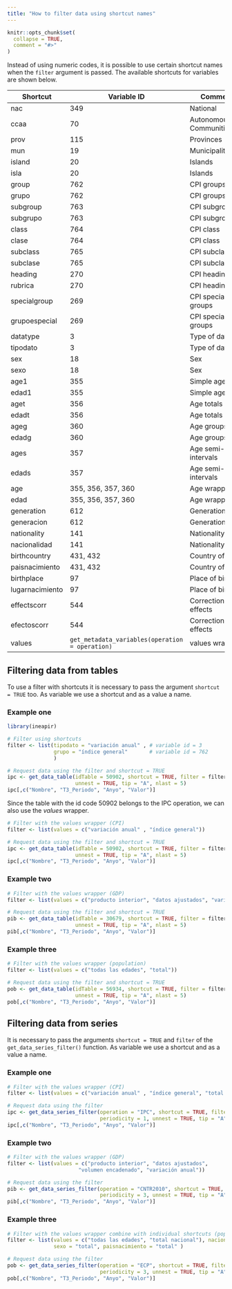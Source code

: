 ```yaml
---
title: "How to filter data using shortcut names"
---
```


```r
knitr::opts_chunk$set(
  collapse = TRUE,
  comment = "#>"
)
```

Instead of using numeric codes, it is possible to use certain shortcut names
when the `filter` argument is passed. The available shortcuts for
variables are shown below.

|Shortcut | Variable ID | Comment|
|---------|----|--------|
|nac             | 349 | National|
|ccaa            | 70  | Autonomous Communities |
|prov            | 115 | Provinces |
|mun             | 19  | Municipalities |
|island          | 20  | Islands |
|isla            | 20  | Islands |
|group           | 762 | CPI groups |
|grupo           | 762 | CPI groups |
|subgroup        | 763 | CPI subgroups |
|subgrupo        | 763 | CPI subgroups |
|class           | 764 | CPI class |
|clase           | 764 | CPI class |
|subclass        | 765 | CPI subclass |
|subclase        | 765 | CPI subclass |
|heading         | 270 | CPI headings |
|rubrica         | 270 | CPI headings |
|specialgroup    | 269 | CPI special groups |
|grupoespecial   | 269 | CPI special groups |
|datatype        | 3   | Type of data |
|tipodato        | 3   | Type of data |
|sex             | 18  | Sex |
|sexo            | 18  | Sex |
|age1            | 355 | Simple age |
|edad1           | 355 | Simple age |
|aget            | 356 | Age totals |
|edadt           | 356 | Age totals |
|ageg            | 360 | Age groups |
|edadg           | 360 | Age groups |
|ages            | 357 | Age semi-intervals |
|edads           | 357 | Age semi-intervals |
|age             |355, 356, 357, 360 | Age wrapper |
|edad            |355, 356, 357, 360 | Age wrapper |
|generation      | 612 | Generation/ages |
|generacion      | 612 | Generation/ages |
|nationality     | 141 | Nationality |
|nacionalidad    | 141 | Nationality |
|birthcountry    | 431, 432 | Country of birth |
|paisnacimiento  | 431, 432 | Country of birth |
|birthplace      | 97  | Place of birth |
|lugarnacimiento | 97  | Place of birth |
|effectscorr     | 544 | Correction of effects |
|efectoscorr     | 544 | Correction of effects |
|values       | `get_metadata_variables(operation = operation)`    | values wrapper |

## Filtering data from tables

To use a filter with shortcuts it is necessary to pass the argument
`shortcut = TRUE` too. As variable we use a shortcut and as a value a name.

### Example one

```r
library(ineapir)

# Filter using shortcuts
filter <- list(tipodato = "variación anual" , # variable id = 3
               grupo = "índice general"       # variable id = 762
               )

# Request data using the filter and shortcut = TRUE
ipc <- get_data_table(idTable = 50902, shortcut = TRUE, filter = filter,
                      unnest = TRUE, tip = "A", nlast = 5)
ipc[,c("Nombre", "T3_Periodo", "Anyo", "Valor")]
```

Since the table with the id code 50902 belongs to the IPC operation, we can
also use the *values* wrapper.

```r
# Filter with the values wrapper (CPI)
filter <- list(values = c("variación anual" , "índice general"))

# Request data using the filter and shortcut = TRUE
ipc <- get_data_table(idTable = 50902, shortcut = TRUE, filter = filter,
                      unnest = TRUE, tip = "A", nlast = 5)
ipc[,c("Nombre", "T3_Periodo", "Anyo", "Valor")]
```

### Example two

```r
# Filter with the values wrapper (GDP)
filter <- list(values = c("producto interior", "datos ajustados", "variación anual"))

# Request data using the filter and shortcut = TRUE
pib <- get_data_table(idTable = 30679, shortcut = TRUE, filter = filter,
                      unnest = TRUE, tip = "A", nlast = 5)
pib[,c("Nombre", "T3_Periodo", "Anyo", "Valor")]
```

### Example three

```r
# Filter with the values wrapper (population)
filter <- list(values = c("todas las edades", "total"))

# Request data using the filter and shortcut = TRUE
pob <- get_data_table(idTable = 56934, shortcut = TRUE, filter = filter,
                      unnest = TRUE, tip = "A", nlast = 5)
pob[,c("Nombre", "T3_Periodo", "Anyo", "Valor")]
```

## Filtering data from series
It is necessary to pass the arguments `shortcut = TRUE` and `filter` of the 
`get_data_series_filter()` function. As variable we use a shortcut and as a
value a name.

### Example one

```r
# Filter with the values wrapper (CPI)
filter <- list(values = c("variación anual" , "índice general", "total nacional"))

# Request data using the filter
ipc <- get_data_series_filter(operation = "IPC", shortcut = TRUE, filter = filter,
                              periodicity = 1, unnest = TRUE, tip = "A")
ipc[,c("Nombre", "T3_Periodo", "Anyo", "Valor")]
```

### Example two

```r
# Filter with the values wrapper (GDP)
filter <- list(values = c("producto interior", "datos ajustados",
                       "volumen encadenado", "variación anual"))

# Request data using the filter
pib <- get_data_series_filter(operation = "CNTR2010", shortcut = TRUE, filter = filter,
                              periodicity = 3, unnest = TRUE, tip = "A")
pib[,c("Nombre", "T3_Periodo", "Anyo", "Valor")]
```


### Example three

```r
# Filter with the values wrapper combine with individual shortcuts (population)
filter <- list(values = c("todas las edades", "total nacional"), nacionalidad = "total",
               sexo = "total", paisnacimiento = "total" )

# Request data using the filter
pob <- get_data_series_filter(operation = "ECP", shortcut = TRUE, filter = filter,
                              periodicity = 3, unnest = TRUE, tip = "A")
pob[,c("Nombre", "T3_Periodo", "Anyo", "Valor")]
```

